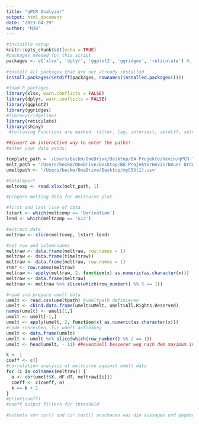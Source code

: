 ```yaml
---
title: "qPCR Analyzer"
output: html_document
date: "2023-04-29"
author: "MJB"
---
```


```r
#invisible setup
knitr::opts_chunk$set(echo = TRUE)
#packages needed for this script
packages <- c('xlsx', 'dplyr', 'ggplot2', 'ggridges', 'reticulate') #, 'remotes'
  
#install all packages that are not already installed
install.packages(setdiff(packages, rownames(installed.packages())))

#load R packages
library(xlsx, warn.conflicts = FALSE)
library(dplyr, warn.conflicts = FALSE)
library(ggplot2)
library(ggridges)
#library(ridgeline)
library(reticulate)
library(shiny)
 #following Functions are masked: filter, lag, intersect, setdiff, setequal, union (NEEDS TO BE UPDATED!!!)
```

```r
##insert an interactive way to enter the paths!
#enter your data paths:

template_path = '/Users/beckm/OneDrive/Desktop/BA-Projekte/Hevin/qPCR-Template.xlsx' #before you run the script, enter your datapath here
melt_path = '/Users/beckm/OneDrive/Desktop/BA-Projekte/Hevin/Neuer Ordner/qCHS1PrimerConcOptim_chartmelt2.xlsx'
umeltpath <- '/Users/beckm/OneDrive/Desktop/myCSV(1).csv'

#dataimport
meltcomp <- read.xlsx(melt_path, 1)

```

```r
#prepare melting data for meltcurve plot

#first and last line of data
lstart <- which(meltcomp == 'Derivation')
lend <- which(meltcomp == 'G12')

#extract data
meltraw <- slice(meltcomp, lstart:lend)

#set row and columnnames
meltraw <- data.frame(meltraw, row.names = 1)
meltraw <- data.frame(t(meltraw))
meltraw <- data.frame(meltraw, row.names = 1)
rnmr <- row.names(meltraw)
meltraw <- apply(meltraw, 2, function(x) as.numeric(as.character(x)))
meltraw <- data.frame(meltraw)
meltraw <- meltraw %>% slice(which(row_number() %% 5 == 1))

#read and prepare umelt data
umelt <- read.csv(umeltpath) #umeltpath definieren
umelt <- cbind.data.frame(umelt$uMelt, umelt$All.Rights.Reserved) 
names(umelt) <- umelt[1,]
umelt <- umelt[-1,]
umelt <- apply(umelt, 2, function(x) as.numeric(as.character(x)))
#code schreiben, für umelt auflösung
umelt <- data.frame(umelt)
umelt <- umelt %>% slice(which(row_number() %% 2 == 1))
umelt <- head(umelt, - 11) ##eventuell besserer weg nach dem maximum in meltraw zu suchen und diesen wert zu benutzen
```

```r
k <- 1
coeff <- c()
#correlation analysis of meltcurve against umelt data
for (i in colnames(meltraw)) {
  a <- cor(umelt$X..dF.dT, meltraw[[i]])
  coeff <- c(coeff, a)
  k == k + 1
}
#print(coeff)
#coeff output filtern für threshold

#outouts von cor() und cor.test() anschauen was die aussagen und gegebenenfalls besseren test suchen.


```










